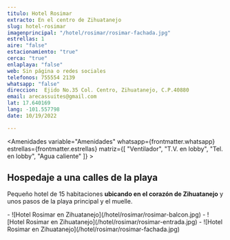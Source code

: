 ```yaml
---
titulo: Hotel Rosimar
extracto: En el centro de Zihuatanejo
slug: hotel-rosimar
imagenprincipal: "/hotel/rosimar/rosimar-fachada.jpg"
estrellas: 1
aire: "false"
estacionamiento: "true"
cerca: "true"
enlaplaya: "false"
web: Sin página o redes sociales
telefonos: 755554 2139
whatsapp: "false"
direccion:  Ejido No.35 Col. Centro, Zihuatanejo, C.P.40880
email: arecassuites@gmail.com
lat: 17.640169
lang: -101.557798
date: 10/19/2022

---
```



<Amenidades variable="Amenidades" whatsapp={frontmatter.whatsapp} estrellas={frontmatter.estrellas} matriz={[ "Ventilador", "T.V. en lobby", "Tel. en lobby", "Agua caliente" ]} > 


## Hospedaje a una calles de la playa 

Pequeño hotel de 15 habitaciones **ubicando en el corazón de Zihuatanejo** y unos pasos de la playa principal y el muelle.


</Amenidades>

<Galeria>
-  ![Hotel Rosimar en Zihuatanejo](/hotel/rosimar/rosimar-balcon.jpg)
-  ![Hotel Rosimar en Zihuatanejo](/hotel/rosimar/rosimar-entrada.jpg)
-  ![Hotel Rosimar en Zihuatanejo](/hotel/rosimar/rosimar-fachada.jpg)


</Galeria>